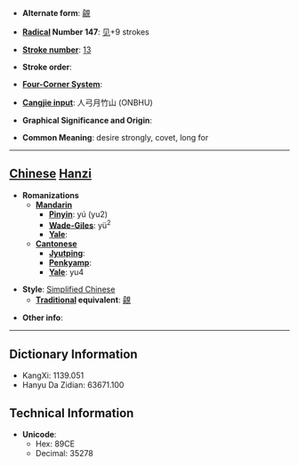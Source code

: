 * '''Alternate form''': [[覦]]

* '''[[Wiktionary:Chinese radical index| Radical]] Number 147''': [[Wiktionary:Chinese radical index 见|见]]+9 strokes

* '''[[Wiktionary:Chinese total strokes index|Stroke number]]''': [[Wiktionary:Chinese total strokes index 13|13]]

* '''Stroke order''': 

* '''[[Wiktionary:Chinese four corner index|Four-Corner System]]''': 

* '''[[Wiktionary:Chinese Cangjie index|Cangjie input]]''': 人弓月竹山 (ONBHU)

* '''Graphical Significance and Origin''': 

* '''Common Meaning''': desire strongly, covet, long for

----

== [[Chinese]] [[Hanzi]] ==

* '''Romanizations'''
** '''[[Mandarin]]'''
*** '''[[Pinyin]]''': yú (yu2)
*** '''[[Wade-Giles]]''': yü<sup>2</sup>
*** '''[[Yale]]''': 
** '''[[Cantonese]]'''
*** '''[[Jyutping]]''':
*** '''[[Penkyamp]]''': 
*** '''[[Yale]]''': yu4

* '''Style''': [[Simplified Chinese]] 
** '''[[Traditional Chinese|Traditional]] equivalent''': [[覦]]

* '''Other info''': 

----

== Dictionary Information ==

* KangXi: 1139.051
* Hanyu Da Zidian: 63671.100

== Technical Information ==

* '''Unicode''':
** Hex: 89CE
** Decimal: 35278